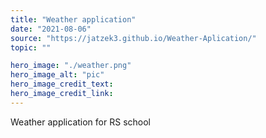 ---
title: "Weather application"
date: "2021-08-06"
source: "https://jatzek3.github.io/Weather-Aplication/"
topic: ""

hero_image: "./weather.png"
hero_image_alt: "pic"
hero_image_credit_text: 
hero_image_credit_link: 
---
Weather application for RS school